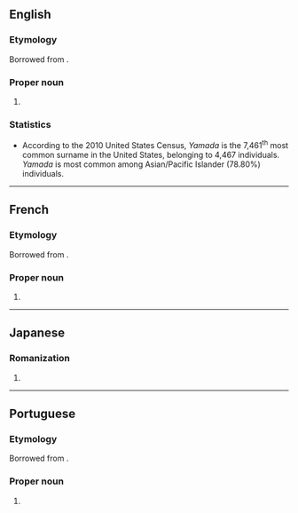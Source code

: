 ==English==

===Etymology===
Borrowed from {{bor|en|ja|山田|tr=Yamada}}.

===Proper noun===
{{en-proper noun|Yamadas}}

# {{surname|en|from=Japanese}}

===Statistics===
* According to the 2010 United States Census, ''Yamada'' is the 7,461<sup>th</sup> most common surname in the United States, belonging to 4,467 individuals. ''Yamada'' is most common among Asian/Pacific Islander (78.80%) individuals.

----

==French==

===Etymology===
Borrowed from {{bor|fr|ja|山田|tr=Yamada}}.

===Proper noun===
{{fr-proper noun}}

# {{surname|fr|from=Japanese}}

----

==Japanese==

===Romanization===
{{ja-romaji}}

# {{ja-romanization of|やまだ}}

----

==Portuguese==

===Etymology===
Borrowed from {{bor|pt|ja|山田|tr=Yamada}}.

===Proper noun===
{{pt-proper noun|m|g2=f}}

# {{surname|pt|from=Japanese}}